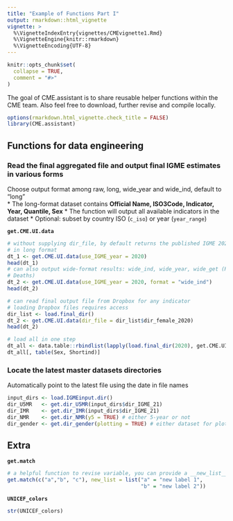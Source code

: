 ```yaml
---
title: "Example of Functions Part I"
output: rmarkdown::html_vignette
vignette: >
  %\VignetteIndexEntry{vignettes/CMEvignette1.Rmd}
  %\VignetteEngine{knitr::rmarkdown}
  %\VignetteEncoding{UTF-8}
---
```


```r
knitr::opts_chunk$set(
  collapse = TRUE,
  comment = "#>"
)
```

The goal of CME.assistant is to share reusable helper functions within the CME team.
Also feel free to download, further revise and compile locally.

```r
options(rmarkdown.html_vignette.check_title = FALSE)
library(CME.assistant)
```

## Functions for data engineering

### Read the final  aggregated file and output final IGME estimates in various forms
Choose output format among raw, long, wide_year and wide_ind, default to "long"  
* The long-format dataset contains __Official Name, ISO3Code, Indicator, Year, Quantile, Sex__
* The function will output all available indicators in the dataset
* Optional: subset by country ISO (`c_iso`) or year (`year_range`) 

**`get.CME.UI.data`**
```r
# without supplying dir_file, by default returns the published IGME 2020 result
# in long format
dt_1 <- get.CME.UI.data(use_IGME_year = 2020)
head(dt_1)
# can also output wide-format results: wide_ind, wide_year, wide_get (Rate and
# Deaths)
dt_2 <- get.CME.UI.data(use_IGME_year = 2020, format = "wide_ind")
head(dt_2)
```

```r
# can read final output file from Dropbox for any indicator
# loading Dropbox files requires access
dir_list <- load.final_dir()
dt_2 <- get.CME.UI.data(dir_file = dir_list$dir_female_2020)
head(dt_2)

# load all in one step
dt_all <- data.table::rbindlist(lapply(load.final_dir(2020), get.CME.UI.data, get = "both"), fill = TRUE)
dt_all[, table(Sex, Shortind)]
```


### Locate the latest master datasets directories  
Automatically point to the latest file using the date in file names  
```r
input_dirs <- load.IGMEinput.dir()
dir_U5MR   <- get.dir_U5MR(input_dirs$dir_IGME_21)
dir_IMR    <- get.dir_IMR(input_dirs$dir_IGME_21)
dir_NMR    <- get.dir_NMR(y5 = TRUE) # either 5-year or not
dir_gender <- get.dir_gender(plotting = TRUE) # either dataset for plotting or modeling
```


## Extra  
**`get.match`**
```r
# a helpful function to revise variable, you can provide a __new_list__ to define the labels
get.match(c("a","b", "c"), new_list = list("a" = "new label 1",
                                           "b" = "new label 2"))

```

**`UNICEF_colors`**
```r
str(UNICEF_colors)
```
